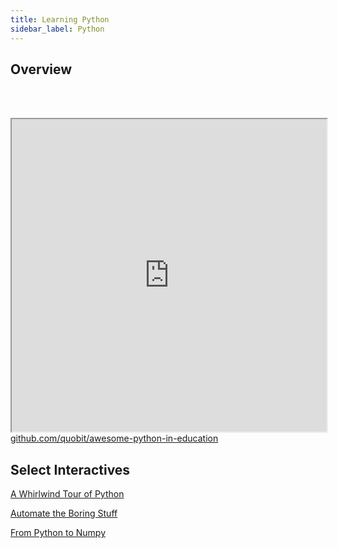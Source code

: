 ```yaml
---
title: Learning Python
sidebar_label: Python
---
```


## Overview

<br></br>
<iframe src="https://webdevscom.github.io/resources/134" width="100%" height="500" title="CSS Stacking, Absolute 1"></iframe>
<figcaption><a href = "https://github.com/quobit/awesome-python-in-education">github.com/quobit/awesome-python-in-education</a></figcaption>

## Select Interactives

[A Whirlwind Tour of Python](https://jakevdp.github.io/WhirlwindTourOfPython/)

[Automate the Boring Stuff](https://automatetheboringstuff.com/)

[From Python to Numpy](https://www.labri.fr/perso/nrougier/from-python-to-numpy/)
